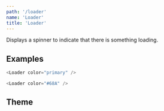 ```yaml
---
path: '/loader'
name: 'Loader'
title: 'Loader'
---
```


Displays a spinner to indicate that there is something loading.

## Examples

```js
<Loader color="primary" />
```

```js
<Loader color="#68A" />
```

## Theme

<Theme name="components.loader" />
